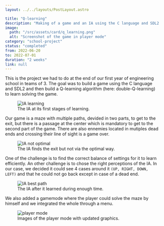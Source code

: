 ```yaml
---
layout: ../../layouts/PostLayout.astro

title: "Q-learning"
description: "Making of a game and an IA using the C language and SDL2 to find the exit of a maze via the quickest path."
image:
  path: "/src/assets/card/q_learning.png"
  alt: "Screenshot of the game in player mode"
category: "school-project"
status: "completed"
from: 2022-06-20
to: 2022-07-01
duration: "2 weeks"
link: null
---
```



This is the project we had to do at the end of our first year of engineering school in teams of 3. The goal was to build a game using the C language and SDL2 and then build a Q-learning algorithm (here: double-Q-learning) to learn solving the game.


<figure>
  <picture>
    <source srcset={ia_learning.src} />
    <Image src={ia_learning} alt="IA learning" />
  </picture>
  <figcaption>The IA at its first stages of learning.</figcaption>
</figure>

Our game is a maze with multiple paths, devided in two parts, to get to the exit, but there is a passage at the center which is mandatory to get to the second part of the game. There are also ennemies located in mutiples dead ends and crossing their line of sight is a game over.


<figure>
  <Image src={ia_not_optimal_path} alt="IA not optimal" />
  <figcaption>The IA finds the exit but not via the optimal way.</figcaption>
</figure>

One of the challenge is to find the correct balance of settings for it to learn efficiently. An other challenge is to chose the right perceptions of the IA. In our case, we decided it could see 4 cases around it <code>(UP, RIGHT, DOWN, LEFT)</code> and that he could not go back except in case of a dead end.


<figure>
  <Image src={ia_best_path} alt="IA best path" />
  <figcaption>The IA after it learned during enough time.</figcaption>
</figure>

We also added a gamemode where the player could solve the maze by himself and we integrated the whole through a menu.


<figure>
  <Image src={player_mode} alt="player mode" />
  <figcaption>Images of the player mode with updated graphics.</figcaption>
</figure>
